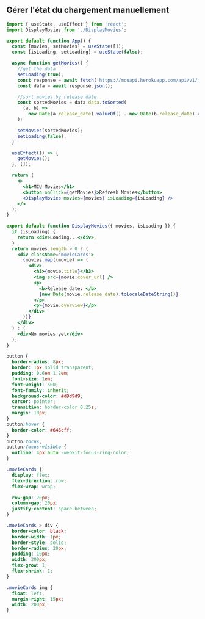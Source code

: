 ## Gérer l'état du chargement manuellement

<Sandpack >

```jsx src/App.js active
import { useState, useEffect } from 'react';
import DisplayMovies from './DisplayMovies';

export default function App() {
  const [movies, setMovies] = useState([]);
  const [isLoading, setLoading] = useState(false);

  async function getMovies() {
    //get the data
    setLoading(true);
    const response = await fetch('https://mcuapi.herokuapp.com/api/v1/movies');
    const data = await response.json();

    //sort movies by release date
    const sortedMovies = data.data.toSorted(
      (a, b) =>
        new Date(a.release_date).valueOf() - new Date(b.release_date).valueOf()
    );

    setMovies(sortedMovies);
    setLoading(false);
  }

  useEffect(() => {
    getMovies();
  }, []);

  return (
    <>
      <h1>MCU Movies</h1>
      <button onClick={getMovies}>Refresh Movies</button>
      <DisplayMovies movies={movies} isLoading={isLoading} />
    </>
  );
}
```

```jsx src/DisplayMovies.jsx
export default function DisplayMovies({ movies, isLoading }) {
  if (isLoading) {
    return <div>Loading...</div>;
  }
  return movies.length > 0 ? (
    <div className='movieCards'>
      {movies.map((movie) => (
        <div>
          <h3>{movie.title}</h3>
          <img src={movie.cover_url} />
          <p>
            <b>Release date: </b>
            {new Date(movie.release_date).toLocaleDateString()}
          </p>
          <p>{movie.overview}</p>
        </div>
      ))}
    </div>
  ) : (
    <div>No movies yet</div>
  );
}
```

```css
button {
  border-radius: 8px;
  border: 1px solid transparent;
  padding: 0.6em 1.2em;
  font-size: 1em;
  font-weight: 500;
  font-family: inherit;
  background-color: #d9d9d9;
  cursor: pointer;
  transition: border-color 0.25s;
  margin: 10px;
}
button:hover {
  border-color: #646cff;
}
button:focus,
button:focus-visible {
  outline: 4px auto -webkit-focus-ring-color;
}

.movieCards {
  display: flex;
  flex-direction: row;
  flex-wrap: wrap;

  row-gap: 20px;
  column-gap: 20px;
  justify-content: space-between;
}

.movieCards > div {
  border-color: black;
  border-width: 1px;
  border-style: solid;
  border-radius: 20px;
  padding: 10px;
  width: 300px;
  flex-grow: 1;
  flex-shrink: 1;
}

.movieCards img {
  float: left;
  margin-right: 15px;
  width: 200px;
}
```

</Sandpack>
